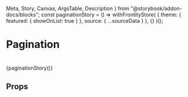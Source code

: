   Meta,
  Story,
  Canvas,
  ArgsTable,
  Description
} from "@storybook/addon-docs/blocks";
const paginationStory = () =>
  withFrontityStore(
    {
      theme: { featured: { showOnList: true } },
      source: { ...sourceData }
    },
    {}
  )(<Pagination />);

<Meta
  title="packages/mars-theme/components/list/Pagination"
  component={Pagination}
/>

# Pagination

<Description of={Pagination} />

#

<Canvas>
  <Story name="Pagination">{paginationStory()}</Story>
</Canvas>

## Props

<ArgsTable of={Pagination} />

